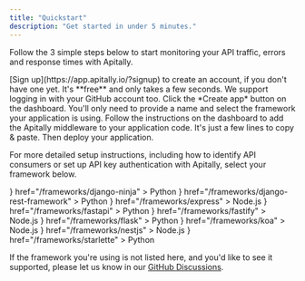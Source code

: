 ```yaml
---
title: "Quickstart"
description: "Get started in under 5 minutes."
---
```


Follow the 3 simple steps below to start monitoring your API traffic, errors and response times with Apitally.

<Steps>
  <Step icon="user" iconType="regular" title="Log in to our dashboard">
    [Sign up](https://app.apitally.io/?signup) to create an account, if you
    don't have one yet. It's **free** and only takes a few seconds. We support
    logging in with your GitHub account too.
  </Step>
  <Step icon="plus" iconType="regular" title="Create app">
    Click the *Create app* button on the dashboard. You'll only need to provide
    a name and select the framework your application is using.
  </Step>
  <Step
    icon="code-pull-request"
    iconType="regular"
    title="Add middleware to your application code"
  >
    Follow the instructions on the dashboard to add the Apitally middleware to
    your application code. It's just a few lines to copy & paste. Then deploy
    your application.
  </Step>
</Steps>

For more detailed setup instructions, including how to identify API consumers or set up API key authentication with Apitally, select your framework below.

<CardGroup cols={3}>
  <Card
    title="Django Ninja"
    icon={
      <img
        src="https://assets.apitally.io/frameworks/django-icon.svg"
        style={{ height: "32px", maxWidth: "unset" }}
        alt="Django icon"
      />
    }
    href="/frameworks/django-ninja"
  >
    Python
  </Card>
  <Card
    title="Django REST Framework"
    icon={
      <img
        src="https://assets.apitally.io/frameworks/django-icon.svg"
        style={{ height: "32px", maxWidth: "unset" }}
        alt="Django icon"
      />
    }
    href="/frameworks/django-rest-framework"
  >
    Python
  </Card>
  <Card
    title="Express"
    icon={
      <img
        src="https://assets.apitally.io/frameworks/express-icon.svg"
        style={{ height: "32px", maxWidth: "unset" }}
        alt="Express icon"
      />
    }
    href="/frameworks/express"
  >
    Node.js
  </Card>
  <Card
    title="FastAPI"
    icon={
      <img
        src="https://assets.apitally.io/frameworks/fastapi-icon.svg"
        style={{ height: "32px", maxWidth: "unset" }}
        alt="FastAPI icon"
      />
    }
    href="/frameworks/fastapi"
  >
    Python
  </Card>
  <Card
    title="Fastify"
    icon={
      <img
        src="https://assets.apitally.io/frameworks/fastify-icon.svg"
        style={{ height: "32px", maxWidth: "unset" }}
        alt="Fastify icon"
      />
    }
    href="/frameworks/fastify"
  >
    Node.js
  </Card>
  <Card
    title="Flask"
    icon={
      <img
        src="https://assets.apitally.io/frameworks/flask-icon.svg"
        style={{ height: "32px", maxWidth: "unset" }}
        alt="Flask icon"
      />
    }
    href="/frameworks/flask"
  >
    Python
  </Card>
  <Card
    title="Koa"
    icon={
      <img
        src="https://assets.apitally.io/frameworks/koa-icon.svg"
        style={{ height: "32px", maxWidth: "unset" }}
        alt="Koa icon"
      />
    }
    href="/frameworks/koa"
  >
    Node.js
  </Card>
  <Card
    title="NestJS"
    icon={
      <img
        src="https://assets.apitally.io/frameworks/nestjs-icon.svg"
        style={{ height: "32px", maxWidth: "unset" }}
        alt="NestJS icon"
      />
    }
    href="/frameworks/nestjs"
  >
    Node.js
  </Card>
  <Card
    title="Starlette"
    icon={
      <img
        src="https://assets.apitally.io/frameworks/starlette-icon.svg"
        style={{ height: "32px", maxWidth: "unset" }}
        alt="Starlette icon"
      />
    }
    href="/frameworks/starlette"
  >
    Python
  </Card>
</CardGroup>

If the framework you're using is not listed here, and you'd like to see it supported, please let us know in our [GitHub Discussions](https://github.com/orgs/apitally/discussions/categories/feedback-ideas).
